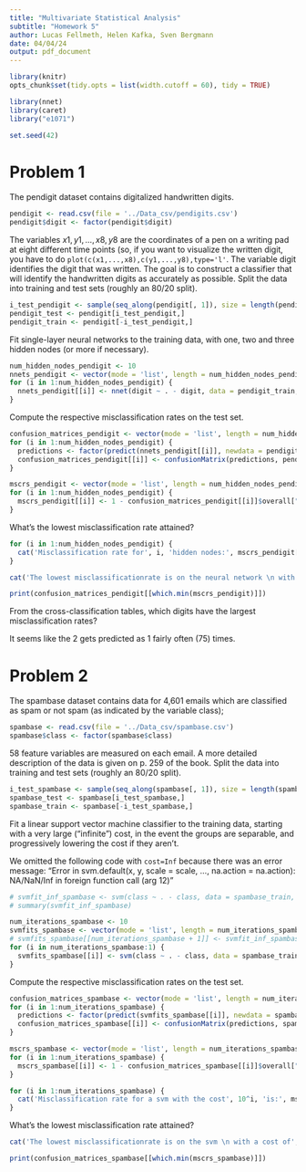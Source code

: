 ```yaml
---
title: "Multivariate Statistical Analysis"
subtitle: "Homework 5"
author: Lucas Fellmeth, Helen Kafka, Sven Bergmann
date: 04/04/24
output: pdf_document
---
```


```r
library(knitr)
opts_chunk$set(tidy.opts = list(width.cutoff = 60), tidy = TRUE)
```
```r
library(nnet)
library(caret)
library("e1071")
```
```r
set.seed(42)
```
# Problem 1

The pendigit dataset contains digitalized handwritten digits.

```r
pendigit <- read.csv(file = '../Data_csv/pendigits.csv')
pendigit$digit <- factor(pendigit$digit)
```

The variables $x1, y1, \ldots, x8, y8$ are the coordinates of a pen on a writing pad at eight different time points (so, if you want to visualize the written digit, you have to do ``plot(c(x1,...,x8),c(y1,...,y8),type='l'``.
The variable digit identifies the digit that was written.
The goal is to construct a classifier that will identify the handwritten digits as accurately as possible.
Split the data into training and test sets (roughly an 80/20 split).

```r
i_test_pendigit <- sample(seq_along(pendigit[, 1]), size = length(pendigit[, 1]) * 0.2)
pendigit_test <- pendigit[i_test_pendigit,]
pendigit_train <- pendigit[-i_test_pendigit,]
```

Fit single-layer neural networks to the training data, with one, two and three hidden nodes (or more if necessary).

```r
num_hidden_nodes_pendigit <- 10
nnets_pendigit <- vector(mode = 'list', length = num_hidden_nodes_pendigit)
for (i in 1:num_hidden_nodes_pendigit) {
  nnets_pendigit[[i]] <- nnet(digit ~ . - digit, data = pendigit_train, size = i, trace = F)
}
```

Compute the respective misclassification rates on the test set.

```r
confusion_matrices_pendigit <- vector(mode = 'list', length = num_hidden_nodes_pendigit)
for (i in 1:num_hidden_nodes_pendigit) {
  predictions <- factor(predict(nnets_pendigit[[i]], newdata = pendigit_test, type = 'class'), levels = levels(pendigit_test$digit))
  confusion_matrices_pendigit[[i]] <- confusionMatrix(predictions, pendigit_test$digit)
}
```
```r
mscrs_pendigit <- vector(mode = 'list', length = num_hidden_nodes_pendigit)
for (i in 1:num_hidden_nodes_pendigit) {
  mscrs_pendigit[[i]] <- 1 - confusion_matrices_pendigit[[i]]$overall["Accuracy"]
}
```

What's the lowest misclassification rate attained?

```r
for (i in 1:num_hidden_nodes_pendigit) {
  cat('Misclassification rate for', i, 'hidden nodes:', mscrs_pendigit[[i]], '\n')
}
```

```r
cat('The lowest misclassificationrate is on the neural network \n with', which.min(mscrs_pendigit), 'hidden nodes and a rate of', mscrs_pendigit[[which.min(mscrs_pendigit)]], '.')
```
```r
print(confusion_matrices_pendigit[[which.min(mscrs_pendigit)]])
```

From the cross-classification tables, which digits have the largest misclassification rates?

It seems like the 2 gets predicted as 1 fairly often (75) times.

# Problem 2

The spambase dataset contains data for 4,601 emails which are classified as spam or not spam (as indicated by the variable class);

```r
spambase <- read.csv(file = '../Data_csv/spambase.csv')
spambase$class <- factor(spambase$class)
```

58 feature variables are measured on each email.
A more detailed description of the data is given on p. 259 of the book.
Split the data into training and test sets (roughly an 80/20 split).

```r
i_test_spambase <- sample(seq_along(spambase[, 1]), size = length(spambase[, 1]) * 0.2)
spambase_test <- spambase[i_test_spambase,]
spambase_train <- spambase[-i_test_spambase,]
```

Fit a linear support vector machine classifier to the training data, starting with a very large ("infinite") cost, in the event the groups are separable, and progressively lowering the cost if they aren't.

We omitted the following code with ``cost=Inf`` because there was an error message:
"Error in svm.default(x, y, scale = scale, ..., na.action = na.action): NA/NaN/Inf in foreign function call (arg 12)"

```r
# svmfit_inf_spambase <- svm(class ~ . - class, data = spambase_train, cost = Inf, kernel = 'linear')
# summary(svmfit_inf_spambase)
```

```r
num_iterations_spambase <- 10
svmfits_spambase <- vector(mode = 'list', length = num_iterations_spambase)
# svmfits_spambase[[num_iterations_spambase + 1]] <- svmfit_inf_spambase
for (i in num_iterations_spambase:1) {
  svmfits_spambase[[i]] <- svm(class ~ . - class, data = spambase_train, cost = 10^i)
}
```

Compute the respective misclassification rates on the test set.

```r
confusion_matrices_spambase <- vector(mode = 'list', length = num_iterations_spambase)
for (i in 1:num_iterations_spambase) {
  predictions <- factor(predict(svmfits_spambase[[i]], newdata = spambase_test, type = 'class'), levels = levels(spambase_test$class))
  confusion_matrices_spambase[[i]] <- confusionMatrix(predictions, spambase_test$class)
}
```
```r
mscrs_spambase <- vector(mode = 'list', length = num_iterations_spambase)
for (i in 1:num_iterations_spambase) {
  mscrs_spambase[[i]] <- 1 - confusion_matrices_spambase[[i]]$overall["Accuracy"]
}
```

```r
for (i in 1:num_iterations_spambase) {
  cat('Misclassification rate for a svm with the cost', 10^i, 'is:', mscrs_spambase[[i]], '\n')
}
```

What's the lowest misclassification rate attained?

```r
cat('The lowest misclassificationrate is on the svm \n with a cost of', 10^which.min(mscrs_spambase), 'and a rate of', mscrs_spambase[[which.min(mscrs_spambase)]], '.')
```
```r
print(confusion_matrices_spambase[[which.min(mscrs_spambase)]])
```
